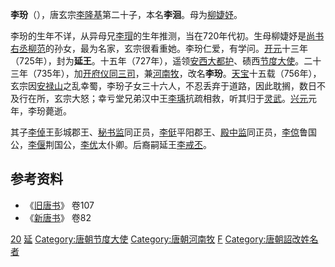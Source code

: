'''李玢'''（{{bd|720年代|？|784年|catIdx=L}}），唐玄宗[[李隆基|李隆基]]第二十子，本名'''李洄'''。母为[[柳婕妤|柳婕妤]]。

李玢的生年不详，从异母兄[[李瑁|李瑁]]的生年推测，当在720年代初。生母柳婕妤是[[尚书右丞|尚书右丞]][[柳范|柳范]]的孙女，最为名家，玄宗很看重她。李玢仁爱，有学问。[[开元|开元]]十三年（725年），封为'''延王'''。十五年（727年），遥领[[安西大都护府|安西大都护]]、碛西[[节度大使|节度大使]]。二十三年（735年），加[[开府仪同三司|开府仪同三司]]，兼[[河南郡|河南]][[牧|牧]]，改名'''李玢'''。[[天宝_(唐朝)|天宝]]十五载（756年），玄宗因[[安禄山|安禄山]]之乱幸蜀，李玢子女三十六人，不忍丢弃于道路，因此耽搁，数日不及行在所，玄宗大怒；幸亏堂兄弟汉中王[[李瑀|李瑀]]抗疏相救，听其归于[[灵武|灵武]]。[[興元|兴元]]元年，李玢薨逝。

其子[[李倬|李倬]]王彭城郡王、[[秘书监|秘书监]]同正员，[[李侹|李侹]]平阳郡王、[[殿中监|殿中监]]同正员，[[李倞|李倞]]鲁国公，[[李偃|李偃]]荆国公，[[李优|李优]]太仆卿。后裔嗣延王[[李戒丕|李戒丕]]。

== 参考资料 ==
*《[[旧唐书|旧唐书]]》 卷107
*《[[新唐书|新唐书]]》 卷82

{{DEFAULTSORT:L}}
[[Category:唐玄宗皇子|20]]
[[Category:唐朝宗室国王|延]]
[[Category:唐朝节度大使|Category:唐朝节度大使]]
[[Category:唐朝河南牧|Category:唐朝河南牧]]
[[Category:李姓|F]]
[[Category:唐朝詔改姓名者|Category:唐朝詔改姓名者]]